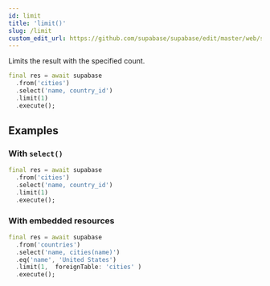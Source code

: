 ```yaml
---
id: limit
title: 'limit()'
slug: /limit
custom_edit_url: https://github.com/supabase/supabase/edit/master/web/spec/supabase_dart_v1_ref.yml
---
```



Limits the result with the specified count.

```dart
final res = await supabase
  .from('cities')
  .select('name, country_id')
  .limit(1)
  .execute();
```

## Examples

### With `select()`

```dart
final res = await supabase
  .from('cities')
  .select('name, country_id')
  .limit(1)
  .execute();
```

### With embedded resources

```dart
final res = await supabase
  .from('countries')
  .select('name, cities(name)')
  .eq('name', 'United States')
  .limit(1,  foreignTable: 'cities' )
  .execute();
```
